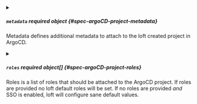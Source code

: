 

<PartialEnabled />



<details className="config-field" data-expandable="true">
<summary>

##### `metadata` <span className="config-field-required" data-required="false">required</span> <span className="config-field-type">object</span> <span className="config-field-default"></span> <span className="config-field-enum"></span> {#spec-argoCD-project-metadata}

Metadata defines additional metadata to attach to the loft created project in ArgoCD.

</summary>

<PartialMetadatareference />


</details>


<PartialSourceRepos />



<details className="config-field" data-expandable="true">
<summary>

##### `roles` <span className="config-field-required" data-required="false">required</span> <span className="config-field-type">object[]</span> <span className="config-field-default"></span> <span className="config-field-enum"></span> {#spec-argoCD-project-roles}

Roles is a list of roles that should be attached to the ArgoCD project. If roles are provided
no loft default roles will be set. If no roles are provided *and* SSO is enabled, loft will
configure sane default values.

</summary>

<PartialRolesreference />


</details>
